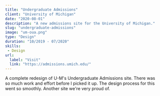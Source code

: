 ```yaml
---
title: "Undergraduate Admissions"
client: "University of Michigan"
date: "2020-08-01"
description: "A new admissions site for the University of Michigan."
slug: "undergraduate-admissions"
image: "um-oua.png"
type: "Design"
duration: "10/2019 - 07/2020"
skills:
 - Design
url:
  label: "Visit"
  link: "https://admissions.umich.edu/"
---
```


A complete redesign of U-M's Undergraduate Admissions site. There was so much work and effort before I picked it up. The design process for this went so smoothly. Another site we're very proud of.
